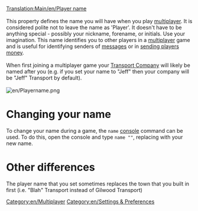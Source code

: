 [[Translation:Main/en/Player name]]
{{en/Note|Newer versions call this option <code>client_name</code>}}
<br><br/>
This property defines the name you will have when you play [[Main/en/Multiplayer|multiplayer]]. It is considered polite not to leave the name as 'Player'. It doesn't have to be anything special - possibly your nickname, forename, or initials. Use your imagination. This name identifies you to other players in a [[Main/en/Multiplayer|multiplayer]] game and is useful for identifying senders of [https://wiki.openttd.org/Multiplayer#Chatting messages] or in [https://wiki.openttd.org/Multiplayer#Client_list sending players money].
<br><br/>
When first joining a multiplayer game your [[Main/en/Transport company|Transport Company]] will likely be named after you (e.g. if you set your name to "Jeff" then your company will be "Jeff" Transport by default).
<br><br/>
[[File:en/Playername.png]]

= Changing your name =
To change your name during a game, the <code>name</code> [[Main/en/Console|console]] command can be used.
To do this, open the console and type <code>name "<newname>"</code>, replacing <newname> with your new name.

= Other differences =
The player name that you set sometimes replaces the town that you built in first (i.e. "Blah" Transport instead of Gilwood Transport)

[[Category:en/Multiplayer]]
[[Category:en/Settings & Preferences]]
{{OpenTTD-Patch-Stub}}
